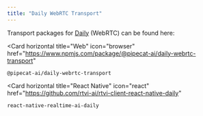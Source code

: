 ```yaml
---
title: "Daily WebRTC Transport"
---
```


Transport packages for [Daily](https://daily.co) (WebRTC) can be found here:

<Card
  horizontal
  title="Web"
  icon="browser"
  href="https://www.npmjs.com/package/@pipecat-ai/daily-webrtc-transport"
>
  `@pipecat-ai/daily-webrtc-transport`
</Card>

<Card
  horizontal
  title="React Native"
  icon="react"
  href="https://github.com/rtvi-ai/rtvi-client-react-native-daily"
>
  `react-native-realtime-ai-daily`
</Card>
